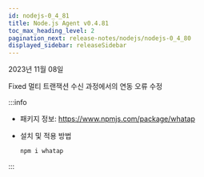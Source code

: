 ```yaml
---
id: nodejs-0_4_81
title: Node.js Agent v0.4.81
toc_max_heading_level: 2
pagination_next: release-notes/nodejs/nodejs-0_4_80
displayed_sidebar: releaseSidebar
---
```


2023년 11월 08일

<p><Status>Fixed</Status> 멀티 트랜잭션 수신 과정에서의 연동 오류 수정</p>

:::info

* 패키지 정보: https://www.npmjs.com/package/whatap

* 설치 및 적용 방법

  ```bash
  npm i whatap
  ```

:::